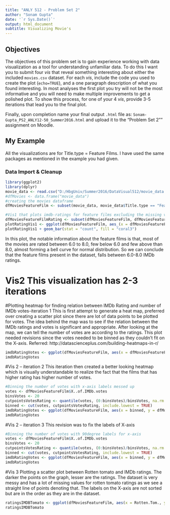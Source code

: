 ---
title: "ANLY 512 - Problem Set 2"
author: "Sonam Gupta"
date: '`r Sys.Date()`'
output: html_document
subtitle: Visualizing Movie's
---


## Objectives

The objectives of this problem set is to gain experience working with data visualization as a tool for understanding unfamiliar data. To do this I want you to submit four *vis* that reveal something interesting about either the included `movies.csv` dataset.  For each *vis*, include the code you used to create the plot (`echo=TRUE`), and a one paragraph description of what you found interesting.  In most analyses the first plot you try will not be the most informative and you will need to make multiple improvements to get a polished plot. To show this process, for one of your 4 *vis*, provide 3-5 iterations that lead you to the final plot.  

Finally, upon completion name your final output `.html` file as: `Sonam-Gupta_PS2_ANLY12-50_Summer2016.html` and upload it to the "Problem Set 2"" assignment on Moodle.


## My Example

All the visualizations are for Title.type = Feature Films. I have used the same packages as mentioned in the example you had given. 


### Data Import & Cleanup
```{r, echo=TRUE}
library(ggplot2)
library(dplyr)
movie_data <- read.csv("D:/HbgUniv/Summer2016/DataVisual512/movie_data.csv")
#dfMovies <- data.frame("movie_data")
#creating the movies dataframe
dfMoviesFeatureFilm <- subset(movie_data, movie_data$Title.type == "Feature Film")

#Vis1 that plots imdb-ratings for feature films excluding the missing values
dfMoviesFeatureFilmRating <- subset(dfMoviesFeatureFilm, dfMoviesFeatureFilm$IMDb.Rating != "")
plotRatingVis1 <- ggplot(dfMoviesFeatureFilm, aes_(x = dfMoviesFeatureFilm$IMDb.Rating))
plotRatingVis1 + geom_bar(stat = "count", fill = "coral3")

```
In this plot, the notable information about the feature films is that, most of the movies are rated between 6.0 to 8.0, few below 6.0 and few above than 8.0, almost forming a bell curve for normal distribution. So we can conclude that the feature films present in the dataset, falls between 6.0-8.0 IMDb ratings. 

# Vis2 This visualization has 2-3 iterations
#Plotting heatmap for finding relation between IMDb Rating and number of IMDb votes-iteration 1
This is first attempt to generate a heat map, preferred over creating a scatter plot since there are lot of data points to be plotted for votes. The idea behind the map was to see if the relation between the IMDb ratings and votes is significant and appropriate. After looking at the map, we can tell the number of votes are according to the ratings. This plot needed revisions since the votes needed to be binned as they couldn't fit on the X-axis. Referred: http://datascienceplus.com/building-heatmaps-in-r/ 

```{r, echo=TRUE}
imdbRatingVotes <- ggplot(dfMoviesFeatureFilm, aes(x = dfMoviesFeatureFilm$X..of.IMDb.votes, y = dfMoviesFeatureFilm$IMDb.Rating)) + geom_tile(aes(fill = dfMoviesFeatureFilm$IMDb.Rating), color = 'red') +scale_fill_gradient(name = 'Relation of IMDb votes and ratings for Feature films', low = 'yellow', high = 'red') + theme(axis.title.y = element_blank())
imdbRatingVotes
```

#Vis 2 -- iteration 2
This iteration then created a better looking heatmap which is visually understandable to realize the fact that the films that has higher rating has higher number of votes.  
```{r, echo = TRUE}
#Binning the number of votes with x-axis labels messed up
votes <- dfMoviesFeatureFilm$X..of.IMDb.votes
binsVotes <- 20
cutpointsVotesRating <- quantile(votes, (0:binsVotes)/binsVotes, na.rm = TRUE)
binned <- cut(votes, cutpointsVotesRating, include.lowest = TRUE)
imdbRatingVotes <- ggplot(dfMoviesFeatureFilm, aes(x = binned, y = dfMoviesFeatureFilm$IMDb.Rating)) + geom_tile(aes(fill = IMDb.Rating), color = 'red') +scale_fill_gradient(name = 'Relation of IMDb votes and ratings for Feature films', low = 'yellow', high = 'red') + theme(axis.title.y = element_blank())
imdbRatingVotes
```

#Vis 2 -- iteration 3
This revision was to fix the labels of X-axis 
```{r, echo = TRUE}
#Binning the number of votes with 90degree labels for x-axis
votes <- dfMoviesFeatureFilm$X..of.IMDb.votes
binsVotes <- 20
cutpointsVotesRating <- quantile(votes, (0:binsVotes)/binsVotes, na.rm = TRUE)
binned <- cut(votes, cutpointsVotesRating, include.lowest = TRUE)
imdbRatingVotes <- ggplot(dfMoviesFeatureFilm, aes(x = binned, y = dfMoviesFeatureFilm$IMDb.Rating)) + geom_tile(aes(fill = IMDb.Rating), color = 'red') +scale_fill_gradient(name = 'Relation of IMDb votes and ratings for Feature films', low = 'yellow', high = 'red') + theme(axis.text.x = element_text(angle = 90, hjust =1 , vjust = 0.5),axis.title.y = element_blank())
imdbRatingVotes
```

#Vis 3 
Plotting a scatter plot between Rotten tomato and IMDb ratings. The darker the points on the graph, lesser are the ratings. The dataset is very messy and has a lot of missing values for rotten tomato ratings as we see a straight line of points denoting that. The labels on the X-axis are not sorted but are in the order as they are in the dataset.
```{r, echo = TRUE}
ratingsIMDBTomato <- ggplot(dfMoviesFeatureFilm, aes(x = Rotten.Tom., y = IMDb.Rating)) + geom_point(aes(color = IMDb.Rating)) + theme(axis.text.x = element_text(angle = 90, hjust = 1, vjust = 0.5))
ratingsIMDBTomato
```
